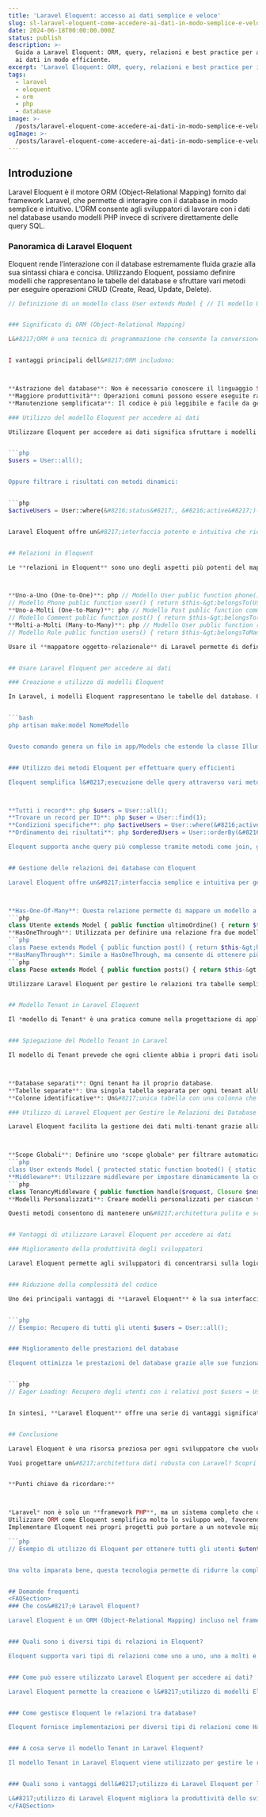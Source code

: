 ```yaml
---
title: 'Laravel Eloquent: accesso ai dati semplice e veloce'
slug: sl-laravel-eloquent-come-accedere-ai-dati-in-modo-semplice-e-veloce
date: 2024-06-18T00:00:00.000Z
status: publish
description: >-
  Guida a Laravel Eloquent: ORM, query, relazioni e best practice per accedere
  ai dati in modo efficiente.
excerpt: 'Laravel Eloquent: ORM, query, relazioni e best practice per i dati.'
tags:
  - laravel
  - eloquent
  - orm
  - php
  - database
image: >-
  /posts/laravel-eloquent-come-accedere-ai-dati-in-modo-semplice-e-veloce/card.webp
ogImage: >-
  /posts/laravel-eloquent-come-accedere-ai-dati-in-modo-semplice-e-veloce/og.webp
---
```


<BreakoutImage src="/posts/laravel-eloquent-come-accedere-ai-dati-in-modo-semplice-e-veloce/cover.webp" alt="Esempi di modelli Eloquent in un progetto Laravel" />





## Introduzione

Laravel Eloquent è il motore ORM (Object-Relational Mapping) fornito dal framework Laravel, che permette di interagire con il database in modo semplice e intuitivo. L&#8217;ORM consente agli sviluppatori di lavorare con i dati nel database usando modelli PHP invece di scrivere direttamente delle query SQL.


### Panoramica di Laravel Eloquent

Eloquent rende l&#8217;interazione con il database estremamente fluida grazie alla sua sintassi chiara e concisa. Utilizzando Eloquent, possiamo definire modelli che rappresentano le tabelle del database e sfruttare vari metodi per eseguire operazioni CRUD (Create, Read, Update, Delete).


```php
// Definizione di un modello class User extends Model { // Il modello User è collegato alla tabella &#8216;users&#8217; nel database }


### Significato di ORM (Object-Relational Mapping)

L&#8217;ORM è una tecnica di programmazione che consente la conversione dei dati tra sistemi incompatibili utilizzando la programmazione orientata agli oggetti. In pratica, permette di mappare le tabelle del database a classi PHP e le righe a istanze degli oggetti.


I vantaggi principali dell&#8217;ORM includono:



**Astrazione del database**: Non è necessario conoscere il linguaggio SQL.
**Maggiore produttività**: Operazioni comuni possono essere eseguite rapidamente.
**Manutenzione semplificata**: Il codice è più leggibile e facile da gestire.

### Utilizzo del modello Eloquent per accedere ai dati

Utilizzare Eloquent per accedere ai dati significa sfruttare i modelli per interagire con le tabelle del database. Ad esempio, possiamo recuperare tutti gli utenti dalla tabella users con una semplice chiamata:


```php
$users = User::all();


Oppure filtrare i risultati con metodi dinamici:


```php
$activeUsers = User::where(&#8216;status&#8217;, &#8216;active&#8217;)-&gt;get();


Laravel Eloquent offre un&#8217;interfaccia potente e intuitiva che riduce drasticamente la complessità nella gestione dei dati.


## Relazioni in Eloquent

Le **relazioni in Eloquent** sono uno degli aspetti più potenti del mappatore oggetto-relazionale di Laravel. Questo permette di gestire facilmente le relazioni tra le tabelle del database. Eloquent supporta vari tipi di relazioni:



**Uno-a-Uno (One-to-One)**: php // Modello User public function phone() { return $this-&gt;hasOne(Phone::class); }
// Modello Phone public function user() { return $this-&gt;belongsTo(User::class); }
**Uno-a-Molti (One-to-Many)**: php // Modello Post public function comments() { return $this-&gt;hasMany(Comment::class); }
// Modello Comment public function post() { return $this-&gt;belongsTo(Post::class); }
**Molti-a-Molti (Many-to-Many)**: php // Modello User public function roles() { return $this-&gt;belongsToMany(Role::class); }
// Modello Role public function users() { return $this-&gt;belongsToMany(User::class); }

Usare il **mappatore oggetto-relazionale** di Laravel permette di definire queste relazioni direttamente all&#8217;interno dei modelli, rendendo il codice più pulito e facile da mantenere. La gestione delle relazioni tra le tabelle diventa quindi intuitiva, semplificando la scrittura delle query e la manipolazione dei dati.


## Usare Laravel Eloquent per accedere ai dati

### Creazione e utilizzo di modelli Eloquent

In Laravel, i modelli Eloquent rappresentano le tabelle del database. Ogni modello corrisponde a una tabella e offre un&#8217;interfaccia intuitiva per interagire con i dati. Per creare un modello, utilizza il comando Artisan:


```bash
php artisan make:model NomeModello


Questo comando genera un file in app/Models che estende la classe Illuminate\Database\Eloquent\Model. Puoi definire attributi e metodi personalizzati all&#8217;interno di questo file.


### Utilizzo dei metodi Eloquent per effettuare query efficienti

Eloquent semplifica l&#8217;esecuzione delle query attraverso vari metodi predefiniti. Alcuni esempi includono:



**Tutti i record**: php $users = User::all();
**Trovare un record per ID**: php $user = User::find(1);
**Condizioni specifiche**: php $activeUsers = User::where(&#8216;active&#8217;, 1)-&gt;get();
**Ordinamento dei risultati**: php $orderedUsers = User::orderBy(&#8216;name&#8217;, &#8216;asc&#8217;)-&gt;get();

Eloquent supporta anche query più complesse tramite metodi come join, groupBy e having, fornendo strumenti potenti per gestire qualsiasi esigenza di accesso ai dati.


## Gestione delle relazioni dei database con Eloquent

Laravel Eloquent offre un&#8217;interfaccia semplice e intuitiva per gestire le relazioni tra tabelle nel database. Le principali tipologie di relazioni che puoi implementare includono:



**Has-One-Of-Many**: Questa relazione permette di mappare un modello a uno specifico record tra molti. Ad esempio, se hai una tabella utenti e una tabella ordini, puoi utilizzare HasOneOfMany per ottenere l&#8217;ordine più recente di ciascun utente.
```php
class Utente extends Model { public function ultimoOrdine() { return $this-&gt;hasOne(Order::class)-&gt;latest(); } }
**HasOneThrough**: Utilizzata per definire una relazione fra due modelli attraverso un terzo modello. Ad esempio, se hai una tabella Paesi, Utenti e Post, puoi usare HasOneThrough per ottenere il post di un utente tramite il paese.
```php
class Paese extends Model { public function post() { return $this-&gt;hasOneThrough(Post::class, Utente::class); } }
**HasManyThrough**: Simile a HasOneThrough, ma consente di ottenere più record correlati. Ad esempio, tutti i post degli utenti di un determinato paese.
```php
class Paese extends Model { public function posts() { return $this-&gt;hasManyThrough(Post::class, Utente::class); } }

Utilizzare Laravel Eloquent per gestire le relazioni tra tabelle semplifica la scrittura di query complesse e migliora la leggibilità del codice. La flessibilità offerta da Eloquent permette di modellare le relazioni dei dati in modo naturale e intuitivo.


## Modello Tenant in Laravel Eloquent

Il *modello di Tenant* è una pratica comune nella progettazione di applicazioni multi-tenant, dove un&#8217;unica istanza dell&#8217;applicazione serve più clienti (o tenant). In Laravel, il modello di Tenant può essere implementato in modo efficace utilizzando Eloquent per gestire le relazioni tra i database.


### Spiegazione del Modello Tenant in Laravel

Il modello di Tenant prevede che ogni cliente abbia i propri dati isolati dagli altri. Questo può essere realizzato mediante:



**Database separati**: Ogni tenant ha il proprio database.
**Tabelle separate**: Una singola tabella separata per ogni tenant all&#8217;interno dello stesso database.
**Colonne identificative**: Un&#8217;unica tabella con una colonna che identifica il tenant a cui appartiene ogni record.

### Utilizzo di Laravel Eloquent per Gestire le Relazioni dei Database

Laravel Eloquent facilita la gestione dei dati multi-tenant grazie alla sua flessibilità e potenza. Alcuni approcci comuni includono:



**Scope Globali**: Definire uno *scope globale* per filtrare automaticamente i dati in base al tenant corrente. Ad esempio:
```php
class User extends Model { protected static function booted() { static::addGlobalScope(&#8216;tenant&#8217;, function (Builder $builder) { $builder-&gt;where(&#8216;tenant_id&#8217;, auth()-&gt;user()-&gt;tenant_id); }); } }
**Middleware**: Utilizzare middleware per impostare dinamicamente la connessione al database in base al tenant corrente.
```php
class TenancyMiddleware { public function handle($request, Closure $next) { $tenant = auth()-&gt;user()-&gt;tenant; config([&#8216;database.connections.mysql.database&#8217; =&gt; &#8216;tenant_&#8217; . $tenant-&gt;id]); DB::reconnect(); return $next($request); } }
**Modelli Personalizzati**: Creare modelli personalizzati per ciascun tenant, se necessario, per separare logicamente i dati.

Questi metodi consentono di mantenere un&#8217;architettura pulita e scalabile, garantendo che i dati dei tenant restino isolati e sicuri.


## Vantaggi di utilizzare Laravel Eloquent per accedere ai dati

### Miglioramento della produttività degli sviluppatori

Laravel Eloquent permette agli sviluppatori di concentrarsi sulla logica di business, lasciando a Eloquent il compito di interfacciarsi con il database. Grazie alle sue API intuitive e alla chiara sintassi, è possibile scrivere query in modo rapido ed efficiente. Utilizzando i modelli Eloquent, si riduce il numero di righe di codice necessarie per operazioni comuni come inserimenti, aggiornamenti e cancellazioni.


### Riduzione della complessità del codice

Uno dei principali vantaggi di **Laravel Eloquent** è la sua interfaccia intuitiva. Questo ORM (Object-Relational Mapping) consente di interagire con il database utilizzando modelli che rappresentano le tabelle del database stesso. La sintassi pulita e leggibile delle query Eloquent facilita la manutenzione del codice, rendendo più semplice l&#8217;individuazione e la risoluzione dei problemi.


```php
// Esempio: Recupero di tutti gli utenti $users = User::all();


### Miglioramento delle prestazioni del database

Eloquent ottimizza le prestazioni del database grazie alle sue funzionalità avanzate. Le query generate sono efficienti e possono essere ottimizzate ulteriormente tramite tecniche come eager loading e lazy loading. Ad esempio, l&#8217;eager loading permette di caricare le relazioni necessarie in una singola query SQL, riducendo il numero di query eseguite.


```php
// Eager Loading: Recupero degli utenti con i relativi post $users = User::with(&#8216;posts&#8217;)-&gt;get();


In sintesi, **Laravel Eloquent** offre una serie di vantaggi significativi che migliorano la produttività degli sviluppatori, riducono la complessità del codice e ottimizzano le prestazioni del database.


## Conclusione

Laravel Eloquent è una risorsa preziosa per ogni sviluppatore che vuole accedere ai dati in modo semplice e veloce. Continuare ad esplorare e sperimentare le sue funzionalità permette di massimizzare il potenziale nell&#8217;accesso e gestione dei dati.

Vuoi progettare un&#8217;architettura dati robusta con Laravel? Scopri i miei [servizi](/services/) o scrivimi da [contatti](/contatti/).


**Punti chiave da ricordare:**



*Laravel* non è solo un **framework PHP**, ma un sistema completo che offre strumenti potenti come **Eloquent**.
Utilizzare ORM come Eloquent semplifica molto lo sviluppo web, favorendo una corretta struttura delle applicazioni come **MVC**.
Implementare Eloquent nei propri progetti può portare a un notevole miglioramento della produttività e delle prestazioni del database.

```php
// Esempio di utilizzo di Eloquent per ottenere tutti gli utenti $utenti = User::all();


Una volta imparata bene, questa tecnologia permette di ridurre la complessità del codice senza compromettere le performance. Non esitare a sperimentare con le diverse funzionalità offerte da Laravel Eloquent per creare applicazioni solide ed efficienti.


## Domande frequenti
<FAQSection>
### Che cos&#8217;è Laravel Eloquent?

Laravel Eloquent è un ORM (Object-Relational Mapping) incluso nel framework Laravel. Fornisce un&#8217;implementazione ActiveRecord semplice e intuitiva per lavorare con il tuo database.


### Quali sono i diversi tipi di relazioni in Eloquent?

Eloquent supporta vari tipi di relazioni come uno a uno, uno a molti e molti a molti. Queste relazioni aiutano a definire come diverse tabelle del database sono correlate tra loro.


### Come può essere utilizzato Laravel Eloquent per accedere ai dati?

Laravel Eloquent permette la creazione e l&#8217;utilizzo di modelli Eloquent per accedere ai dati nel database. Fornisce anche metodi di query efficienti per il recupero e la manipolazione dei dati.


### Come gestisce Eloquent le relazioni tra database?

Eloquent fornisce implementazioni per diversi tipi di relazioni come Has-One-Of-Many, HasOneThrough e HasManyThrough. Queste implementazioni consentono una facile gestione delle relazioni tra database all&#8217;interno di Laravel.


### A cosa serve il modello Tenant in Laravel Eloquent?

Il modello Tenant in Laravel Eloquent viene utilizzato per gestire le relazioni tra database. Aiuta nell&#8217;organizzazione e nella gestione dei dati relativi a diversi tenant o clienti all&#8217;interno di un sistema.


### Quali sono i vantaggi dell&#8217;utilizzo di Laravel Eloquent per l&#8217;accesso ai dati?

L&#8217;utilizzo di Laravel Eloquent migliora la produttività dello sviluppatore offrendo un&#8217;interfaccia intuitiva e riducendo la complessità del codice. Migliora anche le prestazioni del database attraverso funzionalità di query ottimizzate.
</FAQSection>
